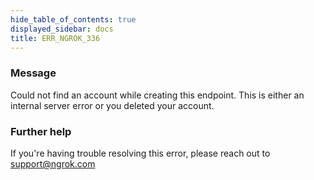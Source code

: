 ```yaml
---
hide_table_of_contents: true
displayed_sidebar: docs
title: ERR_NGROK_336
---
```


### Message

Could not find an account while creating this endpoint. This is either an internal server error or you deleted your account.

### Further help

If you're having trouble resolving this error, please reach out to [support@ngrok.com](mailto:support@ngrok.com?subject=Help%20with%20ERR_NGROK_336)
